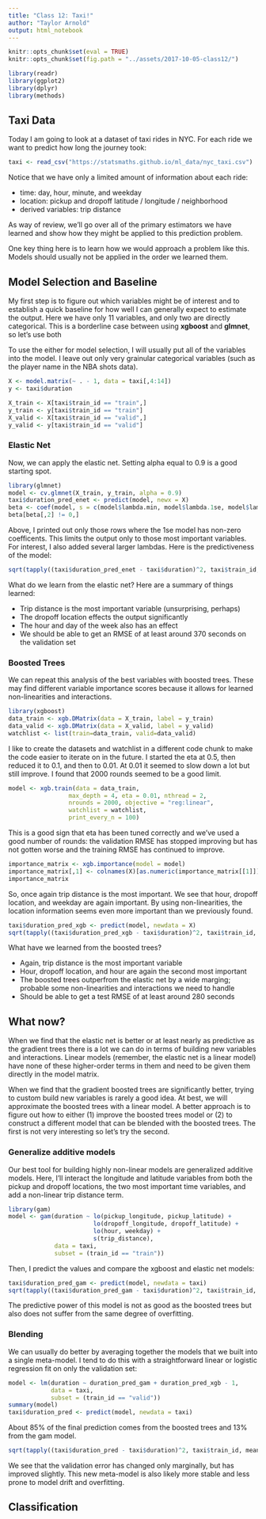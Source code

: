 ```yaml
---
title: "Class 12: Taxi!"
author: "Taylor Arnold"
output: html_notebook
---
```


```r
knitr::opts_chunk$set(eval = TRUE)
knitr::opts_chunk$set(fig.path = "../assets/2017-10-05-class12/")
```

```r
library(readr)
library(ggplot2)
library(dplyr)
library(methods)
```

## Taxi Data

Today I am going to look at a dataset of taxi rides in NYC. For each
ride we want to predict how long the journey took:

```r
taxi <- read_csv("https://statsmaths.github.io/ml_data/nyc_taxi.csv")
```

Notice that we have only a limited amount of information about each
ride:

- time: day, hour, minute, and weekday
- location: pickup and dropoff latitude / longitude / neighborhood
- derived variables: trip distance

As way of review, we'll go over all of the primary estimators we have 
learned and show how they might be applied to this prediction problem.

One key thing here is to learn how we would approach a problem like
this. Models should usually not be applied in the order we learned
them.

## Model Selection and Baseline

My first step is to figure out which variables might be of interest and to
establish a quick baseline for how well I can generally expect to estimate
the output. Here we have only 11 variables, and only two are directly 
categorical. This is a borderline case between using **xgboost** and 
**glmnet**, so let's use both

To use the either for model selection, I will usually put all of the
variables into the model. I leave out only very grainular categorical
variables (such as the player name in the NBA shots data). 

```r
X <- model.matrix(~ . - 1, data = taxi[,4:14])
y <- taxi$duration

X_train <- X[taxi$train_id == "train",]
y_train <- y[taxi$train_id == "train"]
X_valid <- X[taxi$train_id == "valid",]
y_valid <- y[taxi$train_id == "valid"]
```

### Elastic Net

Now, we can apply the elastic net. Setting alpha equal to 0.9 is a good
starting spot.

```r
library(glmnet)
model <- cv.glmnet(X_train, y_train, alpha = 0.9)
taxi$duration_pred_enet <- predict(model, newx = X)
beta <- coef(model, s = c(model$lambda.min, model$lambda.1se, model$lambda[c(3, 10)]))
beta[beta[,2] != 0,]
```

Above, I printed out only those rows where the 1se model has non-zero coefficents.
This limits the output only to those most important variables. For interest, I also
added several larger lambdas. Here is the predictiveness of the model:

```r
sqrt(tapply((taxi$duration_pred_enet - taxi$duration)^2, taxi$train_id, mean))
```

What do we learn from the elastic net? Here are a summary of things learned:

- Trip distance is the most important variable (unsurprising, perhaps)
- The dropoff location effects the output significantly
- The hour and day of the week also has an effect
- We should be able to get an RMSE of at least around 370 seconds on the validation set

### Boosted Trees

We can repeat this analysis of the best variables with boosted trees. These
may find different variable importance scores because it allows for learned
non-linearities and interactions.

```r
library(xgboost)
data_train <- xgb.DMatrix(data = X_train, label = y_train)
data_valid <- xgb.DMatrix(data = X_valid, label = y_valid)
watchlist <- list(train=data_train, valid=data_valid)
```

I like to create the datasets and watchlist in a different code chunk to make
the code easier to iterate on in the future. I started the eta at 0.5, then
reduced it to 0.1, and then to 0.01. At 0.01 it seemed to slow down a lot but
still improve. I found that 2000 rounds seemed to be a good limit.

```r
model <- xgb.train(data = data_train,
                 max_depth = 4, eta = 0.01, nthread = 2,
                 nrounds = 2000, objective = "reg:linear",
                 watchlist = watchlist,
                 print_every_n = 100)
```

This is a good sign that eta has been tuned correctly and we've used
a good number of rounds: the validation RMSE has stopped improving
but has not gotten worse and the training RMSE has continued to 
improve.

```r
importance_matrix <- xgb.importance(model = model)
importance_matrix[,1] <- colnames(X)[as.numeric(importance_matrix[[1]]) + 1]
importance_matrix
```

So, once again trip distance is the most important. We see that hour,
dropoff location, and weekday are again important. By using non-linearities,
the location information seems even more important than we previously found.

```r
taxi$duration_pred_xgb <- predict(model, newdata = X)
sqrt(tapply((taxi$duration_pred_xgb - taxi$duration)^2, taxi$train_id, mean))
```

What have we learned from the boosted trees?

- Again, trip distance is the most important variable
- Hour, dropoff location, and hour are again the second most important 
- The boosted trees outperfrom the elastic net by a wide marging;
probable some non-linearities and interactions we need to handle
- Should be able to get a test RMSE of at least around 280 seconds

## What now?

When we find that the elastic net is better or at least nearly as predictive
as the gradient trees there is a lot we can do in terms of building new variables
and interactions. Linear models (remember, the elastic net is a linear model)
have none of these higher-order terms in them and need to be given them
directly in the model matrix. 

When we find that the gradient boosted trees are significantly better,
trying to custom build new variables is rarely a good idea. At best, we
will approximate the boosted trees with a linear model. A better approach
is to figure out how to either (1) improve the boosted trees model or 
(2) to construct a different model that can be blended with the boosted
trees. The first is not very interesting so let's try the second.

### Generalize additive models

Our best tool for building highly non-linear models are generalized
additive models. Here, I'll interact the longitude and latitude 
variables from both the pickup and dropoff locations, the two
most important time variables, and add a non-linear trip distance
term.

```r
library(gam)
model <- gam(duration ~ lo(pickup_longitude, pickup_latitude) +
                        lo(dropoff_longitude, dropoff_latitude) +
                        lo(hour, weekday) +
                        s(trip_distance),
             data = taxi,
             subset = (train_id == "train"))
```

Then, I predict the values and compare the xgboost and elastic net
models:

```r
taxi$duration_pred_gam <- predict(model, newdata = taxi)
sqrt(tapply((taxi$duration_pred_gam - taxi$duration)^2, taxi$train_id, mean))
```

The predictive power of this model is not as good as the boosted
trees but also does not suffer from the same degree of overfitting.

### Blending

We can usually do better by averaging together the models that we built
into a single meta-model. I tend to do this with a straightforward 
linear or logistic regression fit on only the validation set:

```r
model <- lm(duration ~ duration_pred_gam + duration_pred_xgb - 1,
            data = taxi,
            subset = (train_id == "valid"))
summary(model)
taxi$duration_pred <- predict(model, newdata = taxi)
```

About 85% of the final prediction comes from the boosted trees
and 13% from the gam model. 

```r
sqrt(tapply((taxi$duration_pred - taxi$duration)^2, taxi$train_id, mean))
```

We see that the validation error has changed only marginally, but
has improved slightly. This new meta-model is also likely more
stable and less prone to model drift and overfitting.

## Classification









